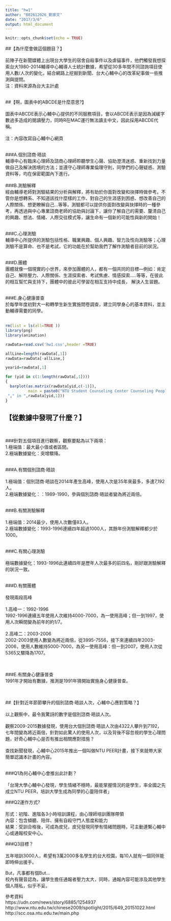 ```yaml
---
title: "hw1"
author: "B02612026_劉家文"
date: "2017/3/6"
output: html_document
---
```


```r
knitr::opts_chunk$set(echo = TRUE)
```
##【為什麼會做這個題目？】 <br /> 
<br /> 
前陣子在新聞媒體上出現台大學生的宿舍自殺事件以及虐貓事件，他們觸發我想探索台大1980-2014輔導中心輔導人士統計數據，希望從30多年間不同諮詢項目使用人數/人次的變化，結合網路上挖掘到新聞、台大心輔中心的改革紀事做一些推測與提問。
<br /> 
注：資料來源為台大主計處 <br /> 
<br /> 

##【啊，圖表中的ABCDE是什麼意思?】 <br /> 
<br /> 
圖表中ABCDE表示心輔中心提供的不同服務項目，會以ABCDE表示是因為減緩字數過多造成的閱讀壓力，同時R在MAC運行無法讀主中文，因此採用ABCDE代稱。 <br /> 
<br /> 
注：內容改寫自心輔中心網頁 <br /> 
<br /> 

###A.個別諮商‧晤談 <br /> 
輔導中心有臨床心理師及諮商心理師聆聽學生心聲、協助澄清迷惑、重新找到力量做自己及解決困境的方法；並遵守心理師專業倫理守則，同學們的心聲疑惑、測驗資料等，均在保密範圍內下進行。 <br /> 
<br /> 
###B.測驗解釋 <br /> 
經由輔導老師對測驗結果的分析與解釋，將有助於你面對改變和抉擇時做參考。不管你是想轉系、不知道該找什麼樣的工作、對自己的生涯感到困惑、想改善自己的人際關係、想更瞭解自己…等等，測驗都可以提供你面對改變與抉擇時的一種參考，再透過與中心專業諮商老師的協助與討論下，讓你了解自己的需要、釐清自己的興趣、想法、情緒、人際交往模式等，讓生命有一個新的可能性與新的開始！ <br /> 
<br /> 

###C.心理測驗 <br /> 
輔導中心所提供的測驗包括性格、職業興趣、個人興趣、智力及性向測驗等；心理測驗不是算命、也不是考試，它的功能在於幫助我們了解作測驗者目前的狀況。 <br /> 
<br /> 

###D.團體 <br /> 
團體就像一個現實的小世界，來參加團體的人，都有一個共同的目標—例如：肯定自己、解除壓力、人際關係、生涯探索者、考試焦慮、情感探索…..等等，在彼此的相互幫忙與支持下，團體中的彼此可學習在相互支持中成長， 解決人生習題。 <br /> 
 <br /> 
 
###E.身心健康普查 <br /> 
於每學年度初對大一和轉學生新生實施問卷調查，建立同學身心的基本資料，並主動輔導需要的同學。<br /> 
<br /> 
```r

rm(list = ls(all=TRUE ))
library(png)
library(animation)

rawData=read.csv('hw1.csv',header =TRUE)

allLine=length(rawData[,1])
rawData=rawData[-allLine,]

yearid=rawData[,1]

for (yid in c(1:length(rawData[,1])))
{
  barplot(as.matrix(rawData[yid,c(-1)]),  
          main = paste0("NTU Student Counseling Center Counseling People/Visits
 "," in ",rawData[yid,1]))
}

```

## 【從數據中發現了什麼？】 <br /> 
<br /> 

###針對五個項目進行觀察，觀察要點為以下兩項： <br /> 
1.極端值：最大最小值或者區間。 <br /> 
2.極端數據變化：突增驟降。 <br /> 
<br /> 

###A.有關個別諮商‧晤談 <br /> 
<br /> 
1.極端值：個別諮商‧晤談在2014年產生高峰，使用人次是35年來最多，多達7,192人。 <br /> 
2.極端數據變化：：1989-1990，參與個別諮商‧晤談者變為將近兩倍。 <br /> 
<br /> 

###B.有關測驗解釋 <br /> 
<br /> 
1.極端值：2014最少，使用人次數僅83人。 <br /> 
2.極端數據變化：1993-1996連續四年超過1000人，其餘年份測驗解釋都少於1000。 <br /> 
<br /> 

###C.有關心理測驗 <br /> 
<br /> 
極端數據變化：1993-1996此連續四年是歷年人次最多的前四名，剛好跟測驗解釋的狀況一致。 <br /> 
<br /> 

###D.有關團體 <br /> 
<br /> 
發現兩段高峰 <br /> 
<br /> 
1.高峰一：1992-1996 <br /> 
1992-1996連續五年使用人次維持4000-7000，為一使用高峰；但一到1997，使用人次瞬間變為前年的約1/7。 <br /> 
<br /> 
2.高峰二：2003-2006 <br /> 
2002-2003使用人數變為將近兩倍，從3995-7556，接下來連續四年2003-2006，使用人數維持5000-7000，為另一使用高峰：但一到2007，使用人次從5365又驟降為1707。 <br /> <br /> 
<br /> 

###E.有關身心健康普查 <br /> 
1991年才開始有數據，推測是1991年猜開始實施身心健康普查。 <br /> 
<br /> 
<br /> 

##【針對近年節節攀升的個別諮商‧晤談人次，心輔中心應對策略？】 <br /> 
<br /> 
以上觀察中，最令我驚訝的數字是個別諮商‧晤談人次。 <br /> 
<br /> 
觀察2009-2015數據發現，使用台大個別諮商‧晤談人次由4322人攀升到7192，七年間變為將近兩倍，針對如此驚人的使用人次，以及背後不容忽視的學生心理問題，好奇心輔中心是否有推出相關應對措施？ <br /> 
<br /> 
查找新聞發現，心輔中心2015年推出一個叫做NTU PEER計畫，接下來就帶大家簡單認識本計畫的內容。 <br /> 
<br /> 

###Q1為何心輔中心會推出此計劃？ <br /> 
<br /> 
「台灣大學心輔中心發現，學生情緒不穩時，最能掌握情況的是學生，率全國之先成立NTU PEER，培訓大學生成為同學的心靈陪伴者」 <br /> 

###Q2運作方式? <br /> 
<br /> 
形式：初階、進階各3小時培訓課程，由心理師培訓團隊帶領 <br /> 
內容：包含傾聽、陪伴、擁有自殺守門人態度和能力 <br /> 
結果：受訓合格後，可成為皮兒，皮兒發現同學有情緒問題時，可主動連繫心輔中心或通報校安中心。 <br /> 

###Q3目標？ <br /> 
<br /> 
五年培訓3000人，希望有3萬2000多名學生的台大校園，每10人就有一個同伴能即時伸出援手。 <br /> 

But，凡事都有個But… <br /> 
校內有聲音認為，讓學生擔任通報者壓力太大，同時，通報內容可能涉及其他學生個人隱私，似乎不妥。 <br /> 

參考資料 <br /> 
https://udn.com/news/story/6885/1254937 <br /> 
http://www.ntu.edu.tw/chinese2009/spotlight/2015/649_20151022.html <br /> 
http://scc.osa.ntu.edu.tw/main.php <br /> 

